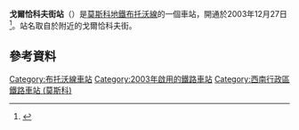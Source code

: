 {{Infobox station 
|name          = 戈爾恰科夫街
|native_name   = Улица Горчакова
|native_name_lang=ru
|type          = [[莫斯科地鐵|莫斯科地鐵]]車站
|image         = Ulitsa Gorchakova station.jpg
|image_size    = 
|image_caption = 
|address       = [[西南行政區_(莫斯科)|西南行政區]]{{link-en|南布托沃區|Yuzhnoye Butovo District}}
|borough       = [[莫斯科|莫斯科]]
|country       = [[俄羅斯|俄羅斯]]
|coordinates   = {{coord|55.5418|37.5308|display=inline,title}}
|line          = {{MOSMETRO-bull|12|text=1}}
|other         = '''[[巴士|巴士]]'''：с53、146、431、802
|structure     = 
|platform      = 1個[[島式月台|島式月台]]
|depth         = 
|levels        = 1層
|tracks        = 2條
|parking       = 無
|opened        = {{start date and age|df=yes|2003|12|27}}
|closed        = 
|rebuilt       = 
|ADA           = 是
|code          = 194
|owned         = 莫斯科地鐵
|former        = 
|passengers    = 
|pass_year     = 
|pass_percent  = 
|pass_system   = 
|mpassengers   = 
|services      = 
|map_type      = Moscow Ring Road
|AlternativeMap= Moscow map MKAD grayscale.png
|map_overlay   = Moscow map MKAD metro line.svg
|map_caption   = 
|route_map     = 
|map_state     = collapsed
}}
'''戈爾恰科夫街站'''（{{lang-rus|У́лица Горчако́ва|Ulitsa Gorchakova}}）是[[莫斯科地鐵|莫斯科地鐵]][[布托沃線|布托沃線]]的一個車站，開通於2003年12月27日<ref name="metro">{{cite web|url=http://engl.mosmetro.ru/pages/page_6.php?id_page=327|title=Ulitsa Gorchakova|publisher=Moscow Metro|accessdate=29 February 2012|deadurl=yes|archiveurl=https://web.archive.org/web/20120311125608/http://engl.mosmetro.ru/pages/page_6.php?id_page=327|archivedate=2012年3月11日}}</ref>。站名取自於附近的戈爾恰科夫街。

==參考資料==
{{reflist}}
{{布托沃線}}
[[Category:布托沃線車站|Category:布托沃線車站]]
[[Category:2003年啟用的鐵路車站|Category:2003年啟用的鐵路車站]]
[[Category:西南行政區鐵路車站_(莫斯科)|Category:西南行政區鐵路車站 (莫斯科)]]